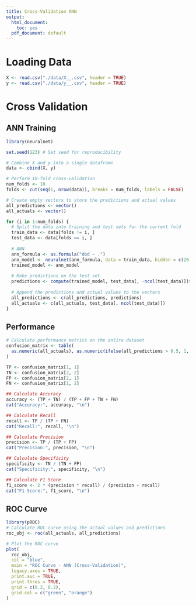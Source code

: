 ```yaml
---
title: Cross-Validation ANN
output:
  html_document: 
    toc: yes
  pdf_document: default
---
```


# Loading Data

```r
X <- read.csv("./data/X__.csv", header = TRUE)
y <- read.csv("./data/y__.csv", header = TRUE)
```

# Cross Validation

## ANN Training 

```r
library(neuralnet)

set.seed(123) # Set seed for reproducibility

# Combine X and y into a single dataframe
data <- cbind(X, y)

# Perform 10-fold cross-validation
num_folds <- 10
folds <- cut(seq(1, nrow(data)), breaks = num_folds, labels = FALSE)

# Create empty vectors to store the predictions and actual values
all_predictions <- vector()
all_actuals <- vector()

for (i in 1:num_folds) {
  # Split the data into training and test sets for the current fold
  train_data <- data[folds != i, ]
  test_data <- data[folds == i, ]
  
  # ANN
  ann_formula <- as.formula("dod ~ .")
  ann_model <- neuralnet(ann_formula, data = train_data, hidden = c(20, 10), linear.output = FALSE, act.fct = "logistic")
  trained_model <- ann_model
  
  # Make predictions on the test set
  predictions <- compute(trained_model, test_data[, -ncol(test_data)])$net.result
  
  # Append the predictions and actual values to the vectors
  all_predictions <- c(all_predictions, predictions)
  all_actuals <- c(all_actuals, test_data[, ncol(test_data)])
}
```

## Performance

```r
# Calculate performance metrics on the entire dataset
confusion_matrix <- table(
  as.numeric(all_actuals), as.numeric(ifelse(all_predictions > 0.5, 1, 0))
)

TP <- confusion_matrix[1, 1]
TN <- confusion_matrix[2, 2]
FP <- confusion_matrix[2, 1]
FN <- confusion_matrix[1, 2]

## Calculate Accuracy
accuracy <- (TP + TN) / (TP + FP + TN + FN)
cat("Accuracy:", accuracy, "\n")

## Calculate Recall
recall <- TP / (TP + FN)
cat("Recall:", recall, "\n")

## Calculate Precision
precision <- TP / (TP + FP)
cat("Precision:", precision, "\n")

## Calculate Specificity
specificity <- TN / (TN + FP)
cat("Specificity:", specificity, "\n")

## Calculate F1 Score
f1_score <- 2 * (precision * recall) / (precision + recall)
cat("F1 Score:", f1_score, "\n")
```

## ROC Curve

```r
library(pROC)
# Calculate ROC curve using the actual values and predictions
roc_obj <- roc(all_actuals, all_predictions)

# Plot the ROC curve
plot(
  roc_obj,
  col = "blue",
  main = "ROC Curve - ANN (Cross-Validation)",
  legacy.axes = TRUE,
  print.auc = TRUE,
  print.thres = TRUE,
  grid = c(0.2, 0.2),
  grid.col = c("green", "orange")
)
```

